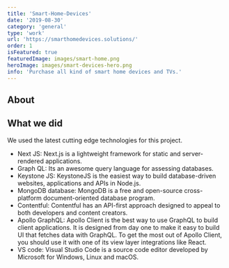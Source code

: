 ```yaml
---
title: 'Smart-Home-Devices'
date: '2019-08-30'
category: 'general'
type: 'work'
url: 'https://smarthomedevices.solutions/'
order: 1
isFeatured: true
featuredImage: images/smart-home.png
heroImage: images/smart-devices-hero.png
info: 'Purchase all kind of smart home devices and TVs.'
---
```


## About

## What we did

We used the latest cutting edge technologies for this project.

- Next JS: Next.js is a lightweight framework for static and server-rendered applications.
- Graph QL: Its an awesome query language for assessing databases.
- Keystone JS: KeystoneJS is the easiest way to build database-driven websites, applications and APIs in Node.js.
- MongoDB database: MongoDB is a free and open-source cross-platform document-oriented database program.
- Contentful: Contentful has an API-first approach designed to appeal to both developers and content creators.
- Apollo GraphQL: Apollo Client is the best way to use GraphQL to build client applications. It is designed from day one to make it easy to build UI that fetches data with GraphQL. To get the most out of Apollo Client, you should use it with one of its view layer integrations like React.
- VS code: Visual Studio Code is a source code editor developed by Microsoft for Windows, Linux and macOS.
